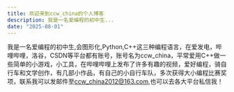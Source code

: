 ```yaml
---
title: 欢迎来到ccw_china的个人博客
description: 我是一名爱编程的初中生...
date: "2025-08-01"
---
```

我是一名爱编程的初中生,会图形化,Python,C++这三种编程语言，在爱发电，哔哩哔哩，洛谷，CSDN等平台都有账号，账号名为ccw_china，平常爱用C++做一些简单的小游戏，小工具，在哔哩哔哩上发布了许多有趣的视频，爱好编程，骑自行车和文学创作，有几部小作品，有自己的小自行车队，多次获得大小编程比赛奖项，联系我可以发邮件至[ccw_china2012@163.com](mailto:ccw_china2012@163.com),也可以去各大平台私信我！
